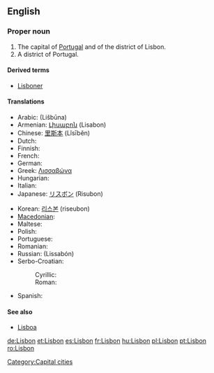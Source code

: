{{wikipedia}}
==English==

===Proper noun===
{{en-proper noun}}

# The capital of [[Portugal]] and of the district of Lisbon.
# A district of Portugal.

====Derived terms====
*[[Lisboner]]

====Translations====
{{trans-top|capital of Portugal}}
* Arabic: {{Arab|[[لشبونة]]}} (Lišbūna) {{f}}
* Armenian: [[Լիսաբոն]] (Lisabon)
* Chinese: [[里斯本]] (Lǐsīběn)
* Dutch: {{t-|nl|Lissabon}}
* Finnish: {{t+|fi|Lissabon}}
* French: {{t+|fr|Lisbonne|f}}
* German: {{t+|de|Lissabon|n}}
* Greek: [[Λισσαβώνα]]
* Hungarian: {{t+|hu|Lisszabon}}
* Italian: {{t-|it|Lisbona|f}}
* Japanese: [[リスボン]] (Risubon)
{{trans-mid}}
* Korean: [[리스본]] (riseubon)
* [[Macedonian]]: {{t|mk|Лисабон|m|tr=Lísabon|sc=Cyrl|xs=Macedonian}}
* Maltese: {{t-|mt|Lisbona|xs=Maltese}}
* Polish: {{t+|pl|Lizbona|f}}
* Portuguese: {{t+|pt|Lisboa|f}}
* Romanian: {{t+|ro|Lisabona}}
* Russian: {{t|ru|Лиссабон|m|sc=Cyrl}} (Lissabón)
* Serbo-Croatian:
*: Cyrillic: {{tø|sh|Лисабон|m|sc=Cyrl|xs=Serbo-Croatian}}
*: Roman: {{tø|sh|Lisabon|m|xs=Serbo-Croatian}}
* Spanish: {{t+|es|Lisboa|f}}
{{trans-bottom}}

====See also====
* [[Lisboa]]

[[Category:Capital cities]]

[[de:Lisbon]]
[[et:Lisbon]]
[[es:Lisbon]]
[[fr:Lisbon]]
[[hu:Lisbon]]
[[pl:Lisbon]]
[[pt:Lisbon]]
[[ro:Lisbon]]